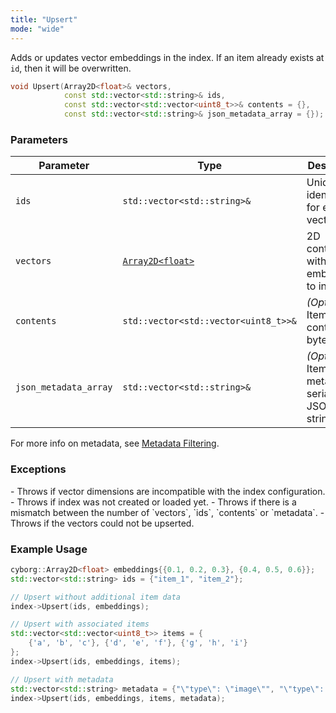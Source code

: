 ```yaml
---
title: "Upsert"
mode: "wide"
---
```


Adds or updates vector embeddings in the index. If an item already exists at `id`, then it will be overwritten.

```cpp
void Upsert(Array2D<float>& vectors,
            const std::vector<std::string>& ids,
            const std::vector<std::vector<uint8_t>>& contents = {},
            const std::vector<std::string>& json_metadata_array = {});
```

### Parameters

| Parameter | Type | Description |
|---------------|-----------------------------|-----------------------------------------------------|
| `ids` | `std::vector<std::string>&` | Unique identifiers for each vector. |
| `vectors` | [`Array2D<float>`](../types#array2d) | 2D container with vector embeddings to index. |
| `contents` | `std::vector<std::vector<uint8_t>>&` | _(Optional)_ Item contents in bytes. |
| `json_metadata_array` | `std::vector<std::string>&` | _(Optional)_ Item metadata in serialized JSON strings. |

<Tip>For more info on metadata, see [Metadata Filtering](../../..../../../guides/data-operations/metadata-filtering).</Tip>

### Exceptions

<AccordionGroup>
    <Accordion title="std::invalid_argument">
        - Throws if vector dimensions are incompatible with the index configuration.
        - Throws if index was not created or loaded yet.
        - Throws if there is a mismatch between the number of `vectors`, `ids`, `contents` or `metadata`.
    </Accordion>
    <Accordion title="std::runtime_exception">
        - Throws if the vectors could not be upserted.
    </Accordion>
</AccordionGroup>

### Example Usage

```cpp
cyborg::Array2D<float> embeddings{{0.1, 0.2, 0.3}, {0.4, 0.5, 0.6}};
std::vector<std::string> ids = {"item_1", "item_2"};

// Upsert without additional item data
index->Upsert(ids, embeddings);

// Upsert with associated items
std::vector<std::vector<uint8_t>> items = {
    {'a', 'b', 'c'}, {'d', 'e', 'f'}, {'g', 'h', 'i'}
};
index->Upsert(ids, embeddings, items);

// Upsert with metadata
std::vector<std::string> metadata = {"\"type\": \"image\"", "\"type\": \"text\""}
index->Upsert(ids, embeddings, items, metadata);
```